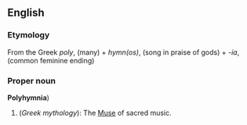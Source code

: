 ==English==
===Etymology===
From the Greek ''poly'', (many) + ''hymn(os)'', (song in praise of gods) + ''-ia'', (common feminine ending)

===Proper noun===
'''Polyhymnia''')
{{wikipedia}}
# (''Greek mythology''): The [[Muse]] of sacred music.